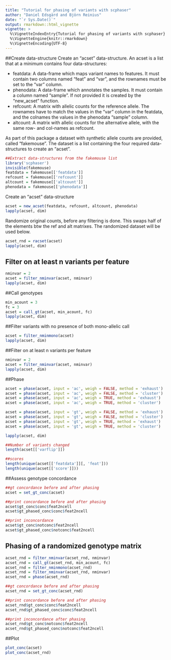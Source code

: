 ```yaml
---
title: "Tutorial for phasing of variants with scphaser"
author: "Daniel Edsgärd and Björn Reinius"
date: "`r Sys.Date()`"
output: rmarkdown::html_vignette
vignette: >
  %\VignetteIndexEntry{Tutorial for phasing of variants with scphaser}
  %\VignetteEngine{knitr::rmarkdown}
  %\VignetteEncoding{UTF-8}
---
```

##Create data-structure
Create an "acset" data-structure. An acset is a list that at a minimum contains four data-structures:

- featdata: A data-frame which maps variant names to features. It must contain two columns named "feat" and "var", and the rownames must be set to the "var" column.
- phenodata: A data-frame which annotates the samples. It must contain a column named "sample". If not provided it is created by the "new_acset" function.
- refcount: A matrix with allelic counts for the reference allele. The rownames have to match the values in the "var" column in the featdata, and the colnames the values in the phenodata "sample" column.
- altcount: A matrix with allelic counts for the alternative allele, with the same row- and col-names as refcount.

As part of this package a dataset with synthetic allele counts are provided, called "fakemouse". The dataset is a list containing the four required data-structures to create an "acset".

```r
##Extract data-structures from the fakemouse list
library('scphaser')
invisible(fakemouse)
featdata = fakemouse[['featdata']]
refcount = fakemouse[['refcount']]
altcount = fakemouse[['altcount']]
phenodata = fakemouse[['phenodata']]
```

Create an "acset" data-structure

```r
acset = new_acset(featdata, refcount, altcount, phenodata)
lapply(acset, dim)
```

Randomize original counts, before any filtering is done. This swaps half of the elements btw the ref and alt matrixes. The randomized dataset will be used below.

```r
acset_rnd = racset(acset)
lapply(acset, dim)
```

## Filter on at least n variants per feature

```r
nminvar = 2
acset = filter_nminvar(acset, nminvar)
lapply(acset, dim)
```

##Call genotypes

```r
min_acount = 3
fc = 3
acset = call_gt(acset, min_acount, fc)
lapply(acset, dim)
```

##Filter variants with no presence of both mono-allelic call

```r
acset = filter_nminmono(acset)
lapply(acset, dim)
```

##Filter on at least n variants per feature

```r
nminvar = 2
acset = filter_nminvar(acset, nminvar)
lapply(acset, dim)
```

##Phase

```r
acset = phase(acset, input = 'ac', weigh = FALSE, method = 'exhaust')
acset = phase(acset, input = 'ac', weigh = FALSE, method = 'cluster')
acset = phase(acset, input = 'ac', weigh = TRUE, method = 'exhaust')
acset = phase(acset, input = 'ac', weigh = TRUE, method = 'cluster')

acset = phase(acset, input = 'gt', weigh = FALSE, method = 'exhaust')
acset = phase(acset, input = 'gt', weigh = FALSE, method = 'cluster')
acset = phase(acset, input = 'gt', weigh = TRUE, method = 'exhaust')
acset = phase(acset, input = 'gt', weigh = TRUE, method = 'cluster')

lapply(acset, dim)

##Number of variants changed
length(acset[['varflip']])

##scores
length(unique(acset[['featdata']][, 'feat']))
length(unique(acset[['score']]))
```

##Assess genotype concordance

```r
##gt concordance before and after phasing
acset = set_gt_conc(acset)

##print concordance before and after phasing
acset$gt_conc$conc$feat2ncell
acset$gt_phased_conc$conc$feat2ncell

##print inconcordance
acset$gt_conc$notconc$feat2ncell
acset$gt_phased_conc$notconc$feat2ncell
```

## Phasing of a randomized genotype matrix

```r
acset_rnd = filter_nminvar(acset_rnd, nminvar)
acset_rnd = call_gt(acset_rnd, min_acount, fc)
acset_rnd = filter_nminmono(acset_rnd)
acset_rnd = filter_nminvar(acset_rnd, nminvar)
acset_rnd = phase(acset_rnd)

##gt concordance before and after phasing
acset_rnd = set_gt_conc(acset_rnd)    

##print concordance before and after phasing
acset_rnd$gt_conc$conc$feat2ncell
acset_rnd$gt_phased_conc$conc$feat2ncell

##print inconcordance after phasing
acset_rnd$gt_conc$notconc$feat2ncell
acset_rnd$gt_phased_conc$notconc$feat2ncell
```

##Plot

```r
plot_conc(acset)
plot_conc(acset_rnd)
```


